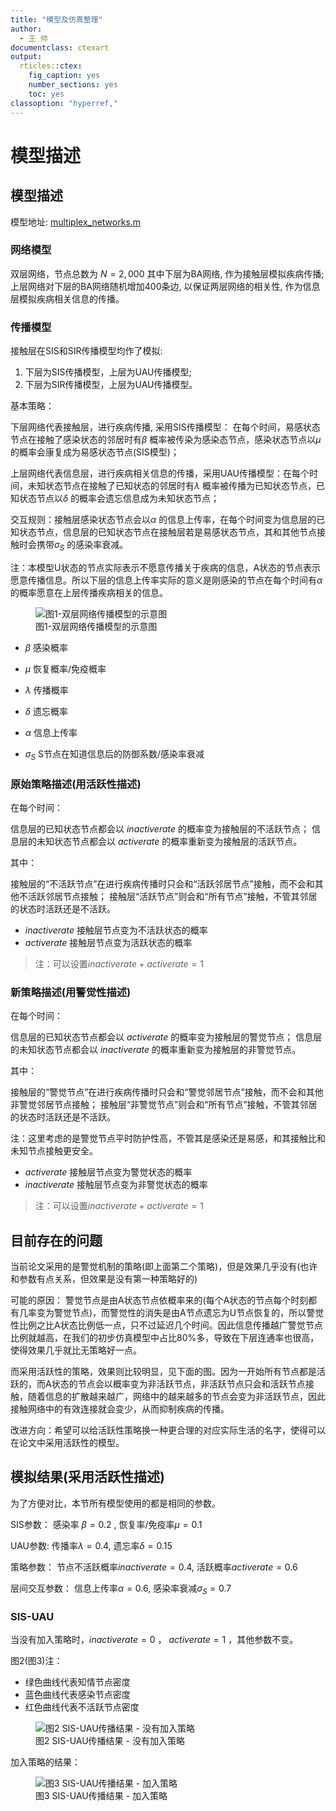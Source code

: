 ```yaml
---
title: "模型及仿真整理"
author:
  - 王 帅
documentclass: ctexart
output:
  rticles::ctex:
    fig_caption: yes
    number_sections: yes
    toc: yes
classoption: "hyperref,"
---
```



# 模型描述

## 模型描述

模型地址: [multiplex_networks.m](https://github.com/Aithosa/Epidemic-Information_spreading/blob/master/Matlab/multiplex_networks.m)

### 网络模型

双层网络，节点总数为 $N=2,000$ 其中下层为BA网络, 作为接触层模拟疾病传播;  上层网络对下层的BA网络随机增加400条边, 以保证两层网络的相关性, 作为信息层模拟疾病相关信息的传播。

### 传播模型

接触层在SIS和SIR传播模型均作了模拟:

1. 下层为SIS传播模型，上层为UAU传播模型;
2. 下层为SIR传播模型，上层为UAU传播模型。

基本策略：

下层网络代表接触层，进行疾病传播, 采用SIS传播模型： 在每个时间，易感状态节点在接触了感染状态的邻居时有$\beta$ 概率被传染为感染态节点，感染状态节点以$\mu$ 的概率会康复成为易感状态节点(SIS模型)；

上层网络代表信息层，进行疾病相关信息的传播，采用UAU传播模型：在每个时间，未知状态节点在接触了已知状态的邻居时有$\lambda$ 概率被传播为已知状态节点，已知状态节点以$\delta$ 的概率会遗忘信息成为未知状态节点；

交互规则：接触层感染状态节点会以$\alpha$ 的信息上传率，在每个时间变为信息层的已知状态节点，信息层的已知状态节点在接触层若是易感状态节点，其和其他节点接触时会携带$\sigma_{S}$ 的感染率衰减。

注：本模型U状态的节点实际表示不愿意传播关于疾病的信息，A状态的节点表示愿意传播信息。所以下层的信息上传率实际的意义是刚感染的节点在每个时间有$\alpha$ 的概率愿意在上层传播疾病相关的信息。

![图1-双层网络传播模型的示意图](../imgs/1-s2.0-S0378437117308130-gr1_lrg-fixed.jpg)

[参数描述]:

* $\beta$ 感染概率
* $\mu$ 恢复概率/免疫概率
* $\lambda$ 传播概率
* $\delta$ 遗忘概率

* $\alpha$ 信息上传率
* $\sigma_{S}$ S节点在知道信息后的防御系数/感染率衰减

### 原始策略描述(用活跃性描述)

在每个时间：

信息层的已知状态节点都会以 ${inactiverate}$ 的概率变为接触层的不活跃节点；
信息层的未知状态节点都会以 ${activerate}$ 的概率重新变为接触层的活跃节点。

其中：

接触层的“不活跃节点”在进行疾病传播时只会和“活跃邻居节点”接触，而不会和其他不活跃邻居节点接触；
接触层“活跃节点”则会和“所有节点”接触，不管其邻居的状态时活跃还是不活跃。

[策略参数描述]:

* ${inactiverate}$ 接触层节点变为不活跃状态的概率
* ${activerate}$ 接触层节点变为活跃状态的概率

> 注：可以设置${inactiverate} + {activerate} = 1$

### 新策略描述(用警觉性描述)

在每个时间：

信息层的已知状态节点都会以 ${activerate}$ 的概率变为接触层的警觉节点；
信息层的未知状态节点都会以 ${inactiverate}$ 的概率重新变为接触层的非警觉节点。

其中：

接触层的“警觉节点”在进行疾病传播时只会和“警觉邻居节点”接触，而不会和其他非警觉邻居节点接触；
接触层“非警觉节点”则会和“所有节点”接触，不管其邻居的状态时活跃还是不活跃。

注：这里考虑的是警觉节点平时防护性高，不管其是感染还是易感，和其接触比和未知节点接触更安全。

[策略参数描述]:

* ${activerate}$ 接触层节点变为警觉状态的概率
* ${inactiverate}$ 接触层节点变为非警觉状态的概率

> 注：可以设置${inactiverate} + {activerate} = 1$

## 目前存在的问题

当前论文采用的是警觉机制的策略(即上面第二个策略)，但是效果几乎没有(也许和参数有点关系，但效果是没有第一种策略好的)

可能的原因： 警觉节点是由A状态节点依概率来的(每个A状态的节点每个时刻都有几率变为警觉节点)，而警觉性的消失是由A节点遗忘为U节点恢复的，所以警觉性比例之比A状态比例低一点，只不过延迟几个时间。因此信息传播越广警觉节点比例就越高，在我们的初步仿真模型中占比80%多，导致在下层连通率也很高，使得效果几乎就比无策略好一点。

而采用活跃性的策略，效果则比较明显，见下面的图。因为一开始所有节点都是活跃的，而A状态的节点会以概率变为非活跃节点，非活跃节点只会和活跃节点接触，随着信息的扩散越来越广，网络中的越来越多的节点会变为非活跃节点，因此接触网络中的有效连接就会变少，从而抑制疾病的传播。

改进方向：希望可以给活跃性策略换一种更合理的对应实际生活的名字，使得可以在论文中采用活跃性的模型。

<!-- *表1 在传播过程中使用的参数。*

|参数           | 说明           |
| ------------- |:------------- |
| $\beta$             | $S_{-}$ 个体被 $I_{-}$ 邻居感染的概率($S_{-}I_{-} \rightarrow I_{-}I_{-}$)   |
| $\sigma_{S} \beta$  | $S_{+}$ 个体被 $I_{-}$ 邻居感染的概率($S_{+}I_{-} \rightarrow I_{+}I_{-}$)   |
| $\sigma_{I} \beta$  | $S_{-}$ 个体被 $I_{+}$ 邻居感染的概率($S_{-}I_{+} \rightarrow I_{-}I_{+}$)   |
| $\sigma_{SI} \beta$ | $S_{+}$ 个体被 $I_{+}$ 邻居感染的概率($S_{+}I_{+} \rightarrow I_{+}I_{+}$)   |
| $\mu$             | $I_{-}$ 个体康复为 $S_{-}$ 个体的概率  |
| $\sigma_{R} \mu$  | $I_{+}$ 个体康复为 $S_{+}$ 个体的概率  |
| $\lambda$               | 信息传输率  |
| $\delta$                | 信息遗忘率($S_{+} \rightarrow S_{-}$)  |
| $\sigma_{F} \delta$     | 信息遗忘率($I_{+} \rightarrow I_{-}$)  |
| $\alpha$     | 信息上传率($I_{-} \rightarrow I_{+}$)   |
| $K$          | S节点和已知信息的I节点接触后知晓信息的概率 | -->

## 模拟结果(采用活跃性描述)

为了方便对比，本节所有模型使用的都是相同的参数。

SIS参数： 感染率 $\beta = 0.2$ , 恢复率/免疫率$\mu = 0.1$

UAU参数: 传播率$\lambda = 0.4$, 遗忘率$\delta = 0.15$

策略参数： 节点不活跃概率${inactiverate} = 0.4$, 活跃概率${activerate} = 0.6$

层间交互参数： 信息上传率$\alpha = 0.6$, 感染率衰减$\sigma_{S} = 0.7$

### SIS-UAU

当没有加入策略时，${inactiverate} = 0$ ， ${activerate} = 1$ ，其他参数不变。

图2(图3)注： 

* 绿色曲线代表知情节点密度
* 蓝色曲线代表感染节点密度
* 红色曲线代表不活跃节点密度

![图2 SIS-UAU传播结果 - 没有加入策略](../imgs/SIS_UAU_no.png)

加入策略的结果：

![图3 SIS-UAU传播结果 - 加入策略](../imgs/SIS_UAU.png)
